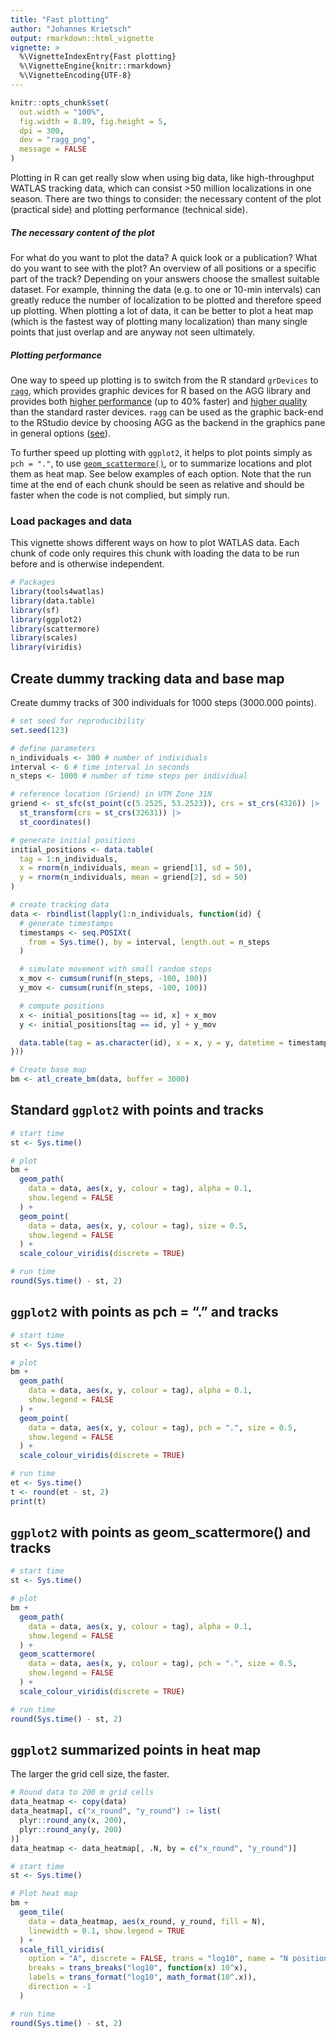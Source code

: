 ```yaml
---
title: "Fast plotting"
author: "Johannes Krietsch"
output: rmarkdown::html_vignette
vignette: >
  %\VignetteIndexEntry{Fast plotting}
  %\VignetteEngine{knitr::rmarkdown}
  %\VignetteEncoding{UTF-8}
---
```


```r
knitr::opts_chunk$set(
  out.width = "100%",
  fig.width = 8.89, fig.height = 5,
  dpi = 300,
  dev = "ragg_png",
  message = FALSE
)
```

Plotting in R can get really slow when using big data, like high-throughput WATLAS tracking data, which can consist >50 million localizations in one season. There are two things to consider: the necessary content of the plot (practical side) and plotting performance (technical side). 

##### The necessary content of the plot

For what do you want to plot the data? A quick look or a publication? What do you want to see with the plot? An overview of all positions or a specific part of the track? Depending on your answers choose the smallest suitable dataset. For example, thinning the data (e.g. to one or 10-min intervals) can greatly reduce the number of localization to be plotted and therefore speed up plotting. When plotting a lot of data, it can be better to plot a heat map (which is the fastest way of plotting many localization) than many single points that just overlap and are anyway not seen ultimately.

##### Plotting performance

One way to speed up plotting is to switch from the R standard `grDevices` to [`ragg`](https://ragg.r-lib.org/index.html), which provides graphic devices for R based on the AGG library and provides both [higher performance](https://ragg.r-lib.org/articles/ragg_performance.html) (up to 40% faster) and [higher quality](https://ragg.r-lib.org/articles/ragg_quality.html) than the standard raster devices. `ragg` can be used as the graphic back-end to the RStudio device by choosing AGG as the backend in the graphics pane in general options ([see](https://ragg.r-lib.org/index.html)). 

To further speed up plotting with `ggplot2`, it helps to plot points simply as `pch = "."`, to use [`geom_scattermore()`](https://exaexa.github.io/scattermore/), or to summarize locations and plot them as heat map. See below examples of each option. Note that the run time at the end of each chunk should be seen as relative and should be faster when the code is not complied, but simply run.

### Load packages and data

This vignette shows different ways on how to plot WATLAS data. Each chunk of code only requires this chunk with loading the data to be run before and is otherwise independent. 

```r
# Packages
library(tools4watlas)
library(data.table)
library(sf)
library(ggplot2)
library(scattermore)
library(scales)
library(viridis)
```

## Create dummy tracking data and base map

Create dummy tracks of 300 individuals for 1000 steps (3000.000 points).

```r
# set seed for reproducibility
set.seed(123)

# define parameters
n_individuals <- 300 # number of individuals
interval <- 6 # time interval in seconds
n_steps <- 1000 # number of time steps per individual

# reference location (Griend) in UTM Zone 31N
griend <- st_sfc(st_point(c(5.2525, 53.2523)), crs = st_crs(4326)) |>
  st_transform(crs = st_crs(32631)) |>
  st_coordinates()

# generate initial positions
initial_positions <- data.table(
  tag = 1:n_individuals,
  x = rnorm(n_individuals, mean = griend[1], sd = 50),
  y = rnorm(n_individuals, mean = griend[2], sd = 50)
)

# create tracking data
data <- rbindlist(lapply(1:n_individuals, function(id) {
  # generate timestamps
  timestamps <- seq.POSIXt(
    from = Sys.time(), by = interval, length.out = n_steps
  )

  # simulate movement with small random steps
  x_mov <- cumsum(runif(n_steps, -100, 100))
  y_mov <- cumsum(runif(n_steps, -100, 100))

  # compute positions
  x <- initial_positions[tag == id, x] + x_mov
  y <- initial_positions[tag == id, y] + y_mov

  data.table(tag = as.character(id), x = x, y = y, datetime = timestamps)
}))

# Create base map
bm <- atl_create_bm(data, buffer = 3000)
```

## Standard `ggplot2` with points and tracks

```r
# start time
st <- Sys.time()

# plot
bm +
  geom_path(
    data = data, aes(x, y, colour = tag), alpha = 0.1,
    show.legend = FALSE
  ) +
  geom_point(
    data = data, aes(x, y, colour = tag), size = 0.5,
    show.legend = FALSE
  ) +
  scale_colour_viridis(discrete = TRUE)

# run time
round(Sys.time() - st, 2)
```

## `ggplot2` with points as pch = "." and tracks

```r
# start time
st <- Sys.time()

# plot
bm +
  geom_path(
    data = data, aes(x, y, colour = tag), alpha = 0.1,
    show.legend = FALSE
  ) +
  geom_point(
    data = data, aes(x, y, colour = tag), pch = ".", size = 0.5,
    show.legend = FALSE
  ) +
  scale_colour_viridis(discrete = TRUE)

# run time
et <- Sys.time()
t <- round(et - st, 2)
print(t)
```

## `ggplot2` with points as geom_scattermore() and tracks

```r
# start time
st <- Sys.time()

# plot
bm +
  geom_path(
    data = data, aes(x, y, colour = tag), alpha = 0.1,
    show.legend = FALSE
  ) +
  geom_scattermore(
    data = data, aes(x, y, colour = tag), pch = ".", size = 0.5,
    show.legend = FALSE
  ) +
  scale_colour_viridis(discrete = TRUE)

# run time
round(Sys.time() - st, 2)
```

## `ggplot2` summarized points in heat map

The larger the grid cell size, the faster. 

```r
# Round data to 200 m grid cells
data_heatmap <- copy(data)
data_heatmap[, c("x_round", "y_round") := list(
  plyr::round_any(x, 200),
  plyr::round_any(y, 200)
)]
data_heatmap <- data_heatmap[, .N, by = c("x_round", "y_round")]

# start time
st <- Sys.time()

# Plot heat map
bm +
  geom_tile(
    data = data_heatmap, aes(x_round, y_round, fill = N),
    linewidth = 0.1, show.legend = TRUE
  ) +
  scale_fill_viridis(
    option = "A", discrete = FALSE, trans = "log10", name = "N positions",
    breaks = trans_breaks("log10", function(x) 10^x),
    labels = trans_format("log10", math_format(10^.x)),
    direction = -1
  )

# run time
round(Sys.time() - st, 2)
```
